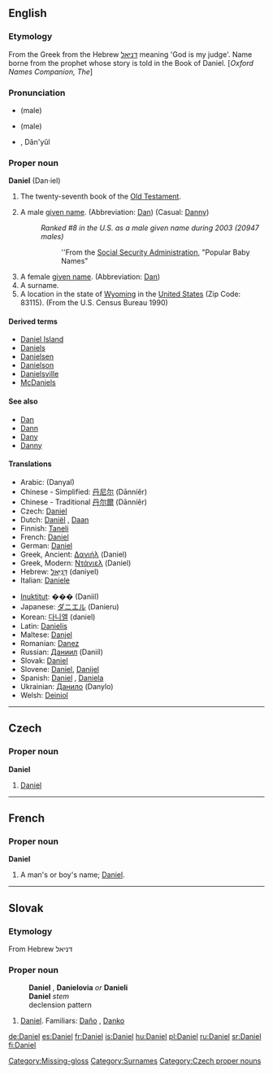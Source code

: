 {{wikipedia}}
==English==

{{Bible|27|Ezekiel|Hosea}}

===Etymology===
From the Greek {{polytonic|[[Δανιήλ]]}} from the Hebrew [[דניּאל]] meaning 'God is my judge'. Name borne from the prophet whose story is told in the Book of Daniel. [''Oxford Names Companion, The'']

===Pronunciation===
*{{IPA|/ˈdæn.jəl/}} (male)
*{{SAMPA|/"d{n.j@l/}} (male)
*{{AHD|Dăn'yel}} {{f}}, Dăn'yŭl {{m}}

===Proper noun===
'''Daniel''' (Dan&middot;iel)

# The twenty-seventh book of the [[Old Testament]].
# {{given name|male|from Hebrew|}} A male [[given name]]. (Abbreviation: [[Dan]]) (Casual: [[Danny]])
#:''Ranked #8 in the U.S. as a male given name during 2003 (20947 males)''
#::''From the [http://www.ssa.gov Social Security Administration], "Popular Baby Names"
# A female [[given name]]. (Abbreviation: [[Dan]])
# A surname.
# A location in the state of [[Wyoming]] in the [[United States]] (Zip Code: 83115). (From the U.S. Census Bureau 1990)

====Derived terms====
*[[Daniel Island]]
*[[Daniels]]
*[[Danielsen]]
*[[Danielson]]
*[[Danielsville]]
*[[McDaniels]]

====See also====
*[[Dan]]
*[[Dann]]
*[[Dany]]
*[[Danny]]

====Translations====
{{trans-top|  }}
*Arabic: {{Arab|[[دانيال]]}} (Danyal)
*Chinese - Simplified: [[丹尼尔]] (Dānníěr)
*Chinese - Traditional [[丹尔爾]] (Dānníěr)
*Czech: [[#Czech|Daniel]] {{m}}
*Dutch: [[Daniël]] {{m}}, [[Daan]] {{m}}
*Finnish: [[Taneli]]
*French: [[#French|Daniel]]
*German: [[#German|Daniel]]
*Greek, Ancient: [[Δανιήλ]] (Daniel)
*Greek, Modern: [[Ντάνιελ]] (Daniel)
*Hebrew: [[דניאל|דָּנִיֵּאל]] (daniyel) {{mf}}
*Italian: [[Daniele]]
{{trans-mid}}
*[[Inuktitut]]: ��� (Daniil)
*Japanese: [[ダニエル]] (Danieru)
*Korean: [[다니엘]] (daniel)
*Latin: [[Danielis]]
*Maltese: [[Danjel]]
*Romanian: [[Danez]]
*Russian: [[Даниил]] (Daniíl)
*Slovak: [[#Slovak|Daniel]] {{m}}
*Slovene: [[#Slovene|Daniel]], [[Danijel]]
*Spanish: [[#Spanish|Daniel]] {{m}}, [[Daniela]] {{f}}
*Ukrainian: [[Данило]] (Danylo)
*Welsh: [[Deiniol]]
{{trans-bottom}}

[[Category:Missing-gloss]]
[[Category:Surnames]]

----

==Czech==

===Proper noun===
'''Daniel''' {{m}}

# [[#English|Daniel]]

[[Category:Czech proper nouns]]

----

==French==

===Proper noun===
'''Daniel'''

# A man's or boy's name; [[#English|Daniel]].

----

==Slovak==

===Etymology===
From Hebrew דניאל

===Proper noun===
:'''Daniel''' {{m}}, '''Danielovia''' ''or'' '''Danieli''' {{p}}
:'''Daniel''' ''stem''
:declension pattern {{chlap}}

# [[Daniel#English|Daniel]].  Familiars: [[Daňo]] {{m}}, [[Danko]] {{m}}

[[de:Daniel]]
[[es:Daniel]]
[[fr:Daniel]]
[[is:Daniel]]
[[hu:Daniel]]
[[pl:Daniel]]
[[ru:Daniel]]
[[sr:Daniel]]
[[fi:Daniel]]